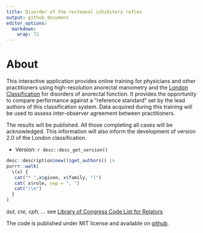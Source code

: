 ```yaml
---
title: Disorder of the rectoanal inhibitory reflex
output: github_document
editor_options: 
  markdown: 
    wrap: 72
---
```


# About

This interactive application provides online training for physicians and
other practitioners using high-resolution anorectal manometry and the
[London
Classification](https://onlinelibrary.wiley.com/doi/full/10.1111/nmo.13679)
for disorders of anorectal function. It provides the opportunity to
compare performance against a "reference standard" set by the lead
authors of this classification system. Data acquired during this
training will be used to assess inter-observer agreement between
practitioners.

The results will be published. All those completing all cases will be
acknowledged. This information will also inform the development of
version 2.0 of the London classification.

* Version: `r desc::desc_get_version()`
```r
desc::description$new()$get_authors() |> 
purrr::walk(
  \(x) {
   cat("* ",x$given, x$family, "(") 
   cat( x$role, sep = ", ")
   cat(")\n")
  }
) 

```

_aut, cre, cph, ..._ see [Library of Congress Code List for Relators](https://www.loc.gov/marc/relators/relaterm.html) 


The code is published under MIT license and available on [github](https://github.com/dmenne/anomanor).
